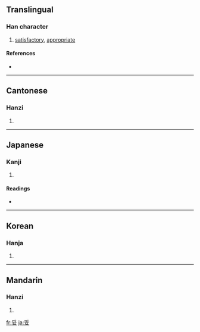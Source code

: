 ==Translingual==

===Han character===
{{Han char|rn=38|rad=女|as=04|sn=7|four=2040<sub>4</sub>|canj=月女 (BV)|ids=⿱[[爫]][[女]]}}

# [[satisfactory]], [[appropriate]]

====References====
* {{Han ref|kx=0257.060|dkj=06107|dj=0521.180|hdz=21032.020|uh=59A5|ud=22949|bh=A7B4|bd=42932}}

----

==Cantonese==

===Hanzi===
{{yue-hanzi|jyut=|y=to5}}

# {{defn|Cantonese}}

----

==Japanese==

===Kanji===
{{ja-kanji|grade=c|rs=女04}}

# {{defn|Japanese}}

====Readings====
* {{ja-readings|on=[[だ]] (da), [[た]] (ta)|kun=[[やすい]] (yasui), [[おだやか]] (odayaka)}}

----

==Korean==

===Hanja===
{{ko-hanja|hangeul=타|rv=ta|mr=t'a}}

# {{defn|Korean}}

----

==Mandarin==

===Hanzi===
{{cmn-hanzi|pin=[[tuǒ]] ([[tuo3]])|wg=t'o<sup>3</sup>}}

# {{defn|Mandarin}}

[[fr:妥]]
[[ja:妥]]